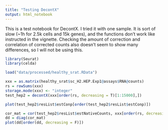 ```yaml
---
title: "Testing DecontX"
output: html_notebook
---
```



This is a test notebook for DecontX. I tried it with one sample. It is sort of slow (~1h for 2.5k cells and 15k genes), and the functions don't work like instructed in the vignette. Checking the amount of correction and correlation of corrected counts also doesn't seem to show many differences, so I will not be using this.

```r
library(Seurat)
library(celda)
```



```r
load("data/processed/healthy_srat.RData")
```



```r
xxx = as.matrix(healthy_srat$sc_H2.HEP.Exp1@assays$RNA@counts)
rs = rowSums(xxx)
storage.mode(xxx) <- "integer"
test_hep2 = decontX(xxx[order(rs, decreasing = T)[1:15000],])
```


```r
plot(test_hep2$resList$estConp[order(test_hep2$resList$estConp)])
```


```r
cor_mat = cor(test_hep2$resList$estNativeCounts, xxx[order(rs, decreasing = T)[1:15000],])
dd = diag(cor_mat)
plot(dd[order(dd, decreasing = F)])
```

